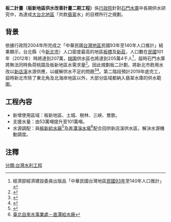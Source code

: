 {{台灣規劃中建設}}
{{新北市未來建設}}
'''板二計畫（板新地區供水改善計畫二期工程）'''係[[行政院|行政院]]針對[[石門水庫_(台灣)|石門水庫]]中長期供水研究中，為達成[[大台北地區|大台北地區]]「共飲[[翡翠水庫|翡翠]]水」的目標所行之規劃。

==背景==
依據行政院2004年所完成之「中華民國[[台灣地區|台灣地區]]民國93年至140年人口推計」結果顯示，台北縣（今[[新北市|新北市]]）人口密度最高的地區[[板橋區_(新北市)|板橋]]及[[新莊區|新莊]]，人口數在[[民國紀年|民國]]101年（2012年）時將達到207萬，[[桃園市|桃園]]供水區也將達到205萬4千人<ref>經濟部經濟建設委員出版品「中華民國台灣地區[[民國93年|民國93年]]至140年人口推計」</ref>，屆時石門水庫將無法同時負荷桃園及板新地區水需求量<ref>{{Cite web |url=http://www.wranb.gov.tw/public/Data/94289102171.pdf |title=經濟部水利署「石門水庫供水區域各標的用水中長期 規劃暨區域產業發展探討及推動之研究」，摘3頁 |access-date=2009-12-22 |archive-date=2018-10-01 |archive-url=https://web.archive.org/web/20181001132052/https://www.wranb.gov.tw/public/Data/94289102171.pdf |dead-url=no }}</ref>。因此規劃板二計劃，將新北市飲用水改以[[新店溪|新店溪]]水源供應，以緩解供水不足的問題<ref>{{Cite web |url=https://www.wra.gov.tw/6950/7170/7356/7365/7366/13597/ |title=板新地區供水改善計畫二期工程 |access-date=2018-06-05 |archive-url=https://web.archive.org/web/20150402122314/http://www.wra.gov.tw/ct.asp?xItem=12578&ctNode=7330&comefrom=lp |archive-date=2015-04-02 |dead-url=yes }}</ref><ref>{{Cite web |url=http://59.125.180.201/ |title=板新地區供水改善計畫二期工程(台水公司部分)工程管理資訊系統 |access-date=2015-03-10 |archive-date=2018-10-04 |archive-url=https://web.archive.org/web/20181004051155/http://59.125.180.201/ |dead-url=no }}</ref>。第二階段預計2019年底完工，屆時新北市除了東北角及北海岸地區以外，大部分區域都納入翡翠水庫的供水範圍。

== 工程內容 ==
* 新增使用區域：板新地區、土城、樹林、三峽、鶯歌。
* 支援水量：由53萬噸提升至101萬噸。
* 水源調配：與[[板新給水廠|板新給水廠]]<ref>{{Cite web |url=http://www12.water.gov.tw/ch/06supply/sup_04.asp?menu=6 |title=臺灣自來水公司第十二區管理處－板新給水廠 |access-date=2010-02-01 |archive-url=https://web.archive.org/web/20100106071613/http://www12.water.gov.tw/ch/06supply/sup_04.asp?menu=6 |archive-date=2010-01-06 |dead-url=yes }}</ref>及[[直潭淨水場|直潭淨水場]]<ref>[http://waterpark.twd.gov.tw/eng/ProjectInfo/InfoContent.aspx?MenuID=306&curPage=1 臺北自來水事業處－直潭給水廠]{{dead link|date=2018年3月 |bot=InternetArchiveBot |fix-attempted=yes }}</ref>配合回供新店溪供水區，解決水源機動調度。

==注釋==
{{reflist}}

[[分類:台灣水利工程|分類:台灣水利工程]]